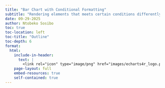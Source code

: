 ```yaml
---
title: "Bar Chart with Conditional Formatting"
subtitle: "Rendering elements that meets certain conditions differently in order to highlight them"
date: 09-29-2025
author: Ntobeko Sosibo
toc: true
toc-location: left
toc-title: "Outline"
toc-depth: 6
format: 
  html:
    include-in-header: 
      text: |
        <link rel="icon" type="image/png" href="images/echarts4r_logo.png">
    page-layout: full
    embed-resources: true
    self-contained: true
---  
```


